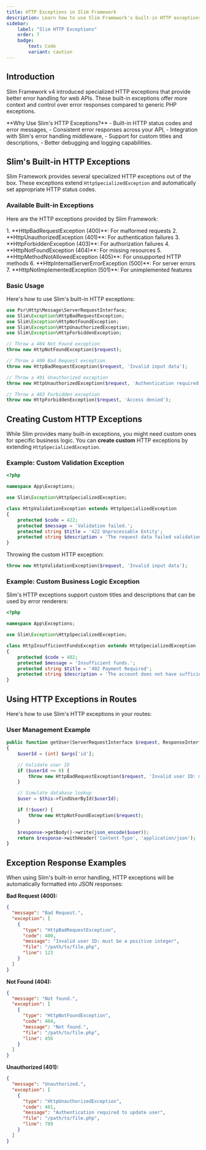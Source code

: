 ```yaml
---
title: HTTP Exceptions in Slim Framework
description: Learn how to use Slim Framework's built-in HTTP exceptions and create custom ones for better API error management
sidebar:
    label: "Slim HTTP Exceptions"
    order: 7
    badge:
        text: Code
        variant: caution
---
```



## Introduction

Slim Framework v4 introduced specialized HTTP exceptions that provide better error handling for web APIs. These built-in exceptions offer more context and control over error responses compared to generic PHP exceptions.

<Aside type="tip">
**Why Use Slim's HTTP Exceptions?**
- Built-in HTTP status codes and error messages,
- Consistent error responses across your API,
- Integration with Slim's error handling middleware,
- Support for custom titles and descriptions,
- Better debugging and logging capabilities.
</Aside>

## Slim's Built-in HTTP Exceptions

Slim Framework provides several specialized HTTP exceptions out of the box. These exceptions extend `HttpSpecializedException` and automatically set appropriate HTTP status codes.

### Available Built-in Exceptions

Here are the HTTP exceptions provided by Slim Framework:

<Steps>
1. **HttpBadRequestException (400)**: For malformed requests
2. **HttpUnauthorizedException (401)**: For authentication failures
3. **HttpForbiddenException (403)**: For authorization failures
4. **HttpNotFoundException (404)**: For missing resources
5. **HttpMethodNotAllowedException (405)**: For unsupported HTTP methods
6. **HttpInternalServerErrorException (500)**: For server errors
7. **HttpNotImplementedException (501)**: For unimplemented features
</Steps>

### Basic Usage

Here's how to use Slim's built-in HTTP exceptions:

```php
use Psr\Http\Message\ServerRequestInterface;
use Slim\Exception\HttpBadRequestException;
use Slim\Exception\HttpNotFoundException;
use Slim\Exception\HttpUnauthorizedException;
use Slim\Exception\HttpForbiddenException;

// Throw a 404 Not Found exception
throw new HttpNotFoundException($request);

// Throw a 400 Bad Request exception
throw new HttpBadRequestException($request, 'Invalid input data');

// Throw a 401 Unauthorized exception
throw new HttpUnauthorizedException($request, 'Authentication required');

// Throw a 403 Forbidden exception
throw new HttpForbiddenException($request, 'Access denied');
```



## Creating Custom HTTP Exceptions

While Slim provides many built-in exceptions, you might need custom ones for specific business logic. You can **create custom** HTTP exceptions by extending `HttpSpecializedException`.

### Example: Custom Validation Exception

```php title="src/Exceptions/HttpValidationException.php"
<?php

namespace App\Exceptions;

use Slim\Exception\HttpSpecializedException;

class HttpValidationException extends HttpSpecializedException
{
    protected $code = 422;
    protected $message = 'Validation failed.';
    protected string $title = '422 Unprocessable Entity';
    protected string $description = 'The request data failed validation.';
}
```
Throwing the custom HTTP exception:
```php
throw new HttpValidationException($request, 'Invalid input data');
```


### Example: Custom Business Logic Exception

Slim's HTTP exceptions support custom titles and descriptions that can be used by error renderers:

```php title="src/Exceptions/HttpInsufficientFundsException.php"
<?php

namespace App\Exceptions;

use Slim\Exception\HttpSpecializedException;

class HttpInsufficientFundsException extends HttpSpecializedException
{
    protected $code = 402;
    protected $message = 'Insufficient funds.';
    protected string $title = '402 Payment Required';
    protected string $description = 'The account does not have sufficient funds for this transaction.';
}
```

## Using HTTP Exceptions in Routes

Here's how to use Slim's HTTP exceptions in your routes:

### User Management Example

```php title="src/Controllers/UserController.php"
public function getUser(ServerRequestInterface $request, ResponseInterface $response, array $args): ResponseInterface
{
    $userId = (int) $args['id'];

    // Validate user ID
    if ($userId <= 0) {
        throw new HttpBadRequestException($request, 'Invalid user ID: must be a positive integer');
    }

    // Simulate database lookup
    $user = $this->findUserById($userId);

    if (!$user) {
        throw new HttpNotFoundException($request);
    }

    $response->getBody()->write(json_encode($user));
    return $response->withHeader('Content-Type', 'application/json');
}
```

## Exception Response Examples

When using Slim's built-in error handling, HTTP exceptions will be automatically formatted into JSON responses:

**Bad Request (400):**
```json
{
  "message": "Bad Request.",
  "exception": [
    {
      "type": "HttpBadRequestException",
      "code": 400,
      "message": "Invalid user ID: must be a positive integer",
      "file": "/path/to/file.php",
      "line": 123
    }
  ]
}
```

**Not Found (404):**
```json
{
  "message": "Not found.",
  "exception": [
    {
      "type": "HttpNotFoundException",
      "code": 404,
      "message": "Not found.",
      "file": "/path/to/file.php",
      "line": 456
    }
  ]
}
```

**Unauthorized (401):**
```json
{
  "message": "Unauthorized.",
  "exception": [
    {
      "type": "HttpUnauthorizedException",
      "code": 401,
      "message": "Authentication required to update user",
      "file": "/path/to/file.php",
      "line": 789
    }
  ]
}
```



